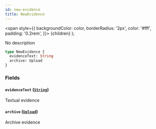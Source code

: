 ```yaml
---
id: new-evidence
title: NewEvidence
---
```


<span
style={{
      backgroundColor: color,
      borderRadius: '2px',
      color: '#fff',
      padding: '0.2rem',
    }}>
{children}
</span>
);

No description

```graphql
type NewEvidence {
  evidenceText: String
  archive: Upload
}
```

### Fields

#### `evidenceText` ([`String`](/api/scalars/string))

Textual evidence

#### `archive` ([`Upload`](/api/scalars/upload))

Archive evidence
